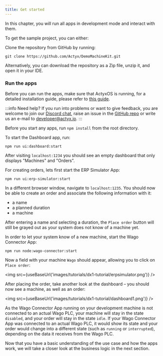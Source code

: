 ```yaml
---
title: Get started
---
```


In this chapter, you will run all apps in development mode and interact with them.

To get the sample project, you can either:

Clone the repository from GitHub by running:

```text
git clone https://github.com/Actyx/DemoMachineKit.git
```

Alternatively, you can download the repository as a Zip file, unzip it, and open it in your IDE.


<DownloadLink cta="Download" link="https://github.com/Actyx/DemoMachineKit/archive/master.zip" />

### Run the apps

Before you can run the apps, make sure that ActyxOS is running, for a detailed installation guide, please refer to [this guide](../../how-to/local-development/install-actyx.mdx).

:::info Need help?
If you run into problems or want to give feedback, you are welcome to join our [Discord chat](https://discord.gg/262yJhc), raise an issue in the [GitHub repo](https://github.com/Actyx/DemoMachineKit/issues) or write us an e-mail to developer@actyx.io.
:::

Before you start any apps, run `npm install` from the root directory.

To start the Dashboard app, run:

```text
npm run ui:dashboard:start
```

After visiting `localhost:1234` you should see an empty dashboard that only displays "Machines" and "Orders".

For creating orders, lets first start the ERP Simulator App:

```text
npm run ui:erp-simulator:start
```

In a different browser window, navigate to `localhost:1235`. You should now be able to create an order and associate the following information with it:

- a name
- a planned duration
- a machine

After entering a name and selecting a duration, the `Place order` button will still be grayed out as your system does not know of a machine yet.

In order to let your system know of a new machine, start the Wago Connector App:

```text
npm run node:wago-connector:start
```

Now a field with your machine `Wago` should appear, allowing you to click on `Place order`:

<img src={useBaseUrl('images/tutorials/dx1-tutorial/erpsimulator.png')} />

After placing the order, take another look at the dashboard – you should now see a machine, as well as an order:

<img src={useBaseUrl('images/tutorials/dx1-tutorial/dashboard1.png')} />

As the Wago Connector App running on your development machine is not connected to an actual Wago PLC, your machine will stay in the state `disabled`, and your order will stay in the state `idle`. If your Wago Connector App was connected to an actual Wago PLC, it would show its state and your order would change into a different state (such as `running` or `interrupted`), depending on the data it receives from the Wago PLC.

Now that you have a basic understanding of the use case and how the apps work, we will take a closer look at the business logic in the next section.


<NPS />
